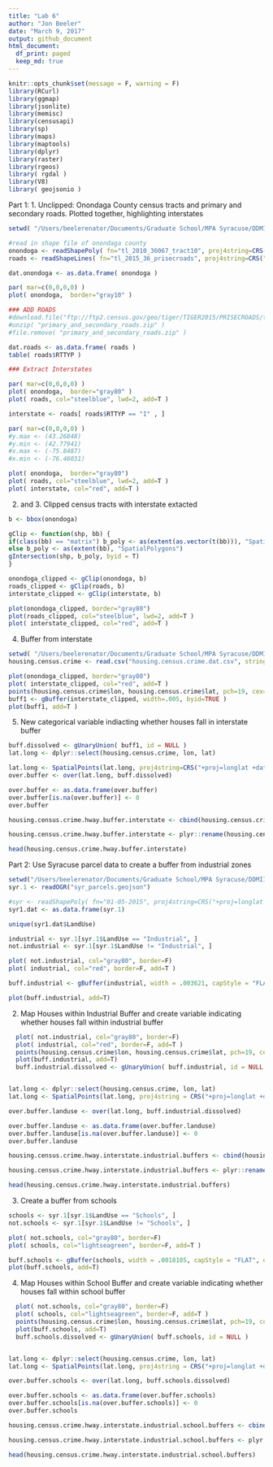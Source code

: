 ```yaml
---
title: "Lab 6"
author: "Jon Beeler"
date: "March 9, 2017"
output: github_document
html_document:
  df_print: paged
  keep_md: true
---
```


```r
knitr::opts_chunk$set(message = F, warning = F)
library(RCurl)
library(ggmap)
library(jsonlite)
library(memisc)
library(censusapi)
library(sp)
library(maps)
library(maptools)
library(dplyr)
library(raster)
library(rgeos)
library( rgdal )
library(V8)
library( geojsonio )

```
Part 1: 
1. Unclipped: Onondaga County census tracts and primary and secondary roads. Plotted together, highlighting interstates
```r
setwd( "/Users/beelerenator/Documents/Graduate School/MPA Syracuse/DDMII/Lab 6")

#read in shape file of onondaga county
onondoga <- readShapePoly( fn="tl_2010_36067_tract10", proj4string=CRS("+proj=longlat +datum=WGS84") )
roads <- readShapeLines( fn="tl_2015_36_prisecroads", proj4string=CRS("+proj=longlat +datum=WGS84") )

dat.onondoga <- as.data.frame( onondoga )

par( mar=c(0,0,0,0) )
plot( onondoga,  border="gray10" )

### ADD ROADS
#download.file("ftp://ftp2.census.gov/geo/tiger/TIGER2015/PRISECROADS/tl_2015_36_prisecroads.zip", "primary_and_secondary_roads.zip" )
#unzip( "primary_and_secondary_roads.zip" )
#file.remove( "primary_and_secondary_roads.zip" )

dat.roads <- as.data.frame( roads )
table( roads$RTTYP )

### Extract Interstates

par( mar=c(0,0,0,0) )
plot( onondoga,  border="gray80" )
plot( roads, col="steelblue", lwd=2, add=T )

interstate <- roads[ roads$RTTYP == "I" , ]

par( mar=c(0,0,0,0) )
#y.max <- (43.26848)
#y.min <- (42.77941)
#x.max <- (-75.8487)
#x.min <- (-76.46031)

plot( onondoga,  border="gray80")
plot( roads, col="steelblue", lwd=2, add=T )
plot( interstate, col="red", add=T )

```
2. and 3.  Clipped census tracts with interstate extacted
```r

b <- bbox(onondoga)

gClip <- function(shp, bb) {
if(class(bb) == "matrix") b_poly <- as(extent(as.vector(t(bb))), "SpatialPolygons") 
else b_poly <- as(extent(bb), "SpatialPolygons")
gIntersection(shp, b_poly, byid = T)
}

onondoga_clipped <- gClip(onondoga, b)
roads_clipped <- gClip(roads, b)
interstate_clipped <- gClip(interstate, b)

plot(onondoga_clipped, border="gray80")
plot(roads_clipped, col="steelblue", lwd=2, add=T )
plot( interstate_clipped, col="red", add=T )

```

4. Buffer from interstate 
```r

setwd( "/Users/beelerenator/Documents/Graduate School/MPA Syracuse/DDMII/Lab 6")
housing.census.crime <- read.csv("housing.census.crime.dat.csv", stringsAsFactors = F)

plot(onondoga_clipped, border="gray80")
plot( interstate_clipped, col="red", add=T )
points(housing.census.crime$lon, housing.census.crime$lat, pch=19, cex=.2)
buff1 <- gBuffer(interstate_clipped, width=.005, byid=TRUE )
plot(buff1, add=T )

```
5. New categorical variable indiacting whether houses fall in interstate buffer
```r
buff.dissolved <- gUnaryUnion( buff1, id = NULL )
lat.long <- dplyr::select(housing.census.crime, lon, lat)

lat.long <- SpatialPoints(lat.long, proj4string=CRS("+proj=longlat +datum=WGS84") )
over.buffer <- over(lat.long, buff.dissolved)

over.buffer <- as.data.frame(over.buffer)
over.buffer[is.na(over.buffer)] <- 0
over.buffer

housing.census.crime.hway.buffer.interstate <- cbind(housing.census.crime, over.buffer)

housing.census.crime.hway.buffer.interstate <- plyr::rename(housing.census.crime.hway.buffer.interstate, c("over.buffer"="Near Interstate"))

head(housing.census.crime.hway.buffer.interstate)
```

Part 2: Use Syracuse parcel data to create a buffer from industrial zones 
```r

setwd("/Users/beelerenator/Documents/Graduate School/MPA Syracuse/DDMII/Lab 6")
syr.1 <- readOGR("syr_parcels.geojson")

#syr <- readShapePoly( fn="01-05-2015", proj4string=CRS("+proj=longlat +datum=WGS84") )
syr1.dat <- as.data.frame(syr.1)

unique(syr1.dat$LandUse)

industrial <- syr.1[syr.1$LandUse == "Industrial", ]
not.industrial <- syr.1[syr.1$LandUse != "Industrial", ]

plot( not.industrial, col="gray80", border=F)
plot( industrial, col="red", border=F, add=T )

buff.industrial <- gBuffer(industrial, width = .003621, capStyle = "FLAT", quadsegs = 1)

plot(buff.industrial, add=T)

```
2. Map Houses within Industrial Buffer and create variable indicating whether houses fall within industrial buffer
```r

  plot( not.industrial, col="gray80", border=F)
  plot( industrial, col="red", border=F, add=T )
  points(housing.census.crime$lon, housing.census.crime$lat, pch=19, cex=.2, col="darkorchid4")
  plot(buff.industrial, add=T)
  buff.industrial.dissolved <- gUnaryUnion( buff.industrial, id = NULL )


lat.long <- dplyr::select(housing.census.crime, lon, lat)
lat.long <- SpatialPoints(lat.long, proj4string = CRS("+proj=longlat +datum=WGS84 +no_defs +ellps=WGS84 +towgs84=0,0,0") )

over.buffer.landuse <- over(lat.long, buff.industrial.dissolved)

over.buffer.landuse <- as.data.frame(over.buffer.landuse)
over.buffer.landuse[is.na(over.buffer.landuse)] <- 0
over.buffer.landuse

housing.census.crime.hway.interstate.industrial.buffers <- cbind(housing.census.crime.hway.buffer.interstate, over.buffer.landuse)

housing.census.crime.hway.interstate.industrial.buffers <- plyr::rename(housing.census.crime.hway.interstate.industrial.buffers, c("over.buffer.landuse"="Near Industrial Site"))

head(housing.census.crime.hway.interstate.industrial.buffers)

```
3. Create a buffer from schools
```r

schools <- syr.1[syr.1$LandUse == "Schools", ]
not.schools <- syr.1[syr.1$LandUse != "Schools", ]

plot( not.schools, col="gray80", border=F)
plot( schools, col="lightseagreen", border=F, add=T )

buff.schools <- gBuffer(schools, width = .0018105, capStyle = "FLAT", quadsegs = 1)
plot(buff.schools, add=T)

```
4. Map Houses within School Buffer and create variable indicating whether houses fall within school buffer
```r
  plot( not.schools, col="gray80", border=F)
  plot( schools, col="lightseagreen", border=F, add=T )
  points(housing.census.crime$lon, housing.census.crime$lat, pch=19, cex=.2, col="darkorchid4")
  plot(buff.schools, add=T)
  buff.schools.dissolved <- gUnaryUnion( buff.schools, id = NULL )


lat.long <- dplyr::select(housing.census.crime, lon, lat)
lat.long <- SpatialPoints(lat.long, proj4string = CRS("+proj=longlat +datum=WGS84 +no_defs +ellps=WGS84 +towgs84=0,0,0") )

over.buffer.schools <- over(lat.long, buff.schools.dissolved)

over.buffer.schools <- as.data.frame(over.buffer.schools)
over.buffer.schools[is.na(over.buffer.schools)] <- 0
over.buffer.schools

housing.census.crime.hway.interstate.industrial.school.buffers <- cbind(housing.census.crime.hway.interstate.industrial.buffers, over.buffer.schools)

housing.census.crime.hway.interstate.industrial.school.buffers <- plyr::rename(housing.census.crime.hway.interstate.industrial.school.buffers, c("over.buffer.schools"="Near Schools"))

head(housing.census.crime.hway.interstate.industrial.school.buffers)

```

